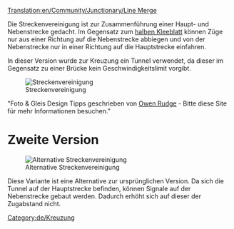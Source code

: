 [[Translation:en/Community/Junctionary/Line Merge]]
{{de/Kreuzungsmenü}}

Die Streckenvereinigung ist zur Zusammenführung einer Haupt- und Nebenstrecke gedacht. Im Gegensatz zum [[de/Community/Junctionary/Halbe Kleeblattkreuzung|halben Kleeblatt]] können Züge nur aus einer Richtung auf die Nebenstrecke abbiegen und von der Nebenstrecke nur in einer Richtung auf die Hauptstrecke einfahren.

In dieser Version wurde zur Kreuzung ein Tunnel verwendet, da dieser im Gegensatz zu einer Brücke kein Geschwindigkeitslimit vorgibt.

[[File:en/3way trackmerge.png|none|frame|Streckenvereinigung]]

{{de/Kreuzungskriterien|Billig|1|1|0|1|1|1|1|1|0|2|0||Ausgefallene Züge beeinflussen nur die
eine Strecke.|
* Kann gleichzeitig von mehr als einem Zug befahren werden.
* Keine Störung des Verkehrs auf der Hauptstrecke durch Verwendung eines Tunnels.
* Tunnel erhöht den Zugabstand, da innerhalb eines Tunnels kein Signal gesetzt werden kann. (Wird durch die zweite Variante gelöst)
}}


"Foto & Gleis Design Tipps geschrieben von [http://www.owenrudge.net/TT/ Owen Rudge] - Bitte diese Site für mehr Informationen besuchen."

=Zweite Version=
[[File:en/3way trackmerge2.png|none|frame|Alternative Streckenvereinigung]]

Diese Variante ist eine Alternative zur ursprünglichen Version. Da sich die Tunnel auf der Hauptstrecke befinden, können Signale auf der Nebenstrecke gebaut werden. Dadurch erhöht sich auf dieser der Zugabstand nicht.

[[Category:de/Kreuzung]]